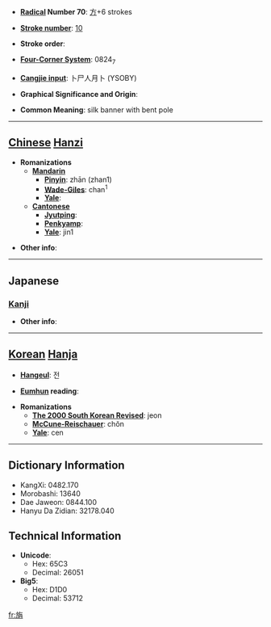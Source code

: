 * '''[[Wiktionary:Chinese radical index| Radical]] Number 70''': [[Wiktionary:Chinese radical index 方|方]]+6 strokes

* '''[[Wiktionary:Chinese total strokes index|Stroke number]]''': [[Wiktionary:Chinese total strokes index 10|10]]

* '''Stroke order''': 

* '''[[Wiktionary:Chinese four corner index|Four-Corner System]]''': 0824<sub>7</sub>

* '''[[Wiktionary:Chinese Cangjie index|Cangjie input]]''': 卜尸人月卜 (YSOBY)

* '''Graphical Significance and Origin''': 

* '''Common Meaning''': silk banner with bent pole

----

== [[Chinese]] [[Hanzi]] ==

* '''Romanizations'''
** '''[[Mandarin]]'''
*** '''[[Pinyin]]''': zhān (zhan1)
*** '''[[Wade-Giles]]''': chan<sup>1</sup>
*** '''[[Yale]]''': 
** '''[[Cantonese]]'''
*** '''[[Jyutping]]''':
*** '''[[Penkyamp]]''': 
*** '''[[Yale]]''': jin1

* '''Other info''': 

----

==Japanese==
===[[Kanji]]===
{{kanji|on readings=[[せん]] (sen)|kun readings=[[はた]] (hata)}}

* '''Other info''':  

----

== [[Korean]] [[Hanja]] ==

* '''[[Hangeul]]''': 전

* '''[[Eumhun]] reading''': 

* '''Romanizations'''
** '''[[The 2000 South Korean Revised Romanization|The 2000 South Korean Revised]]''': jeon
** '''[[McCune-Reischauer]]''': chŏn
** '''[[Yale]]''': cen

----

== Dictionary Information ==

* KangXi: 0482.170
* Morobashi: 13640
* Dae Jaweon: 0844.100
* Hanyu Da Zidian: 32178.040

== Technical Information ==

* '''Unicode''':
** Hex: 65C3
** Decimal: 26051
* '''Big5''':
** Hex: D1D0
** Decimal: 53712

[[fr:旃]]